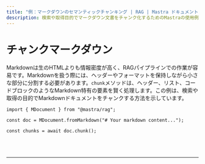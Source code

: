---
title: "例：マークダウンのセマンティックチャンキング | RAG | Mastra ドキュメント"
description: 検索や取得目的でマークダウン文書をチャンク化するためのMastraの使用例。
---


# チャンクマークダウン

Markdownは生のHTMLよりも情報密度が高く、RAGパイプラインでの作業が容易です。Markdownを扱う際には、ヘッダーやフォーマットを保持しながら小さな部分に分割する必要があります。`chunk`メソッドは、ヘッダー、リスト、コードブロックのようなMarkdown特有の要素を賢く処理します。この例は、検索や取得の目的でMarkdownドキュメントをチャンクする方法を示しています。

```tsx copy
import { MDocument } from "@mastra/rag";

const doc = MDocument.fromMarkdown("# Your markdown content...");

const chunks = await doc.chunk();
```

<br />
<br />
<hr className="dark:border-[#404040] border-gray-300" />
<br />
<br />
<GithubLink
  link={
    "https://github.com/mastra-ai/mastra/blob/main/examples/basics/rag/chunk-markdown"
  }
/>
